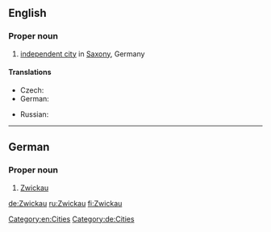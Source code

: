 ==English==
{{wikipedia}}

===Proper noun===
{{en-proper noun}}

# [[independent city]] in [[Saxony]], Germany

====Translations====
{{trans-top|city in Germany}}
* Czech: {{t|cs|Cvikov|m}}
* German: {{t|de|Zwickau|n}}
{{trans-mid}}
* Russian: {{t|ru|Цвиккау|m|tr=Cvíkkau, Cvikkáu}} {{indeclinable}}
{{trans-bottom}}

[[Category:en:Cities]]

----

==German==
{{wikipedia|lang=de}}

===Proper noun===
{{head|de|proper noun|g=n}}

# [[Zwickau#English|Zwickau]]

[[Category:de:Cities]]

[[de:Zwickau]]
[[ru:Zwickau]]
[[fi:Zwickau]]